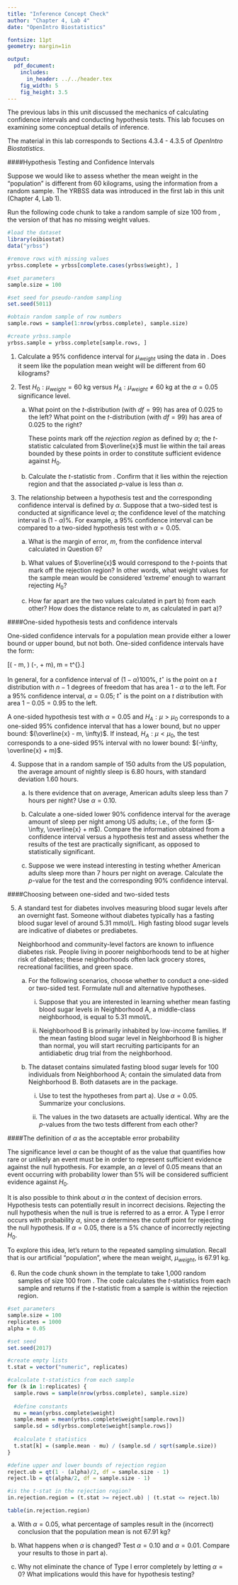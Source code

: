 ```yaml
---
title: "Inference Concept Check"
author: "Chapter 4, Lab 4"
date: "OpenIntro Biostatistics"

fontsize: 11pt
geometry: margin=1in

output:
  pdf_document:
    includes:
      in_header: ../../header.tex
    fig_width: 5
    fig_height: 3.5
---
```


\begin{small}
	
	\textbf{Topics}
	\begin{itemize}
	  \item Relationship between hypothesis tests and confidence intervals
	  \item One-sided hypothesis tests and confidence intervals
	  \item Choosing between one-sided and two-sided tests
	  \item Definition of $\alpha$ as the acceptable error probability
	\end{itemize}
	
\end{small}

The previous labs in this unit discussed the mechanics of calculating confidence intervals and conducting hypothesis tests. This lab focuses on examining some conceptual details of inference.

The material in this lab corresponds to Sections 4.3.4 - 4.3.5 of *OpenIntro Biostatistics*.

####Hypothesis Testing and Confidence Intervals

Suppose we would like to assess whether the mean weight in the \texttt{yrbss} "population" is different from 60 kilograms, using the information from a random sample. The YRBSS data was introduced in the first lab in this unit (Chapter 4, Lab 1).

Run the following code chunk to take a random sample of size 100 from \texttt{yrbss.complete}, the version of \texttt{yrbss} that has no missing weight values.

```r
#load the dataset
library(oibiostat)
data("yrbss")

#remove rows with missing values
yrbss.complete = yrbss[complete.cases(yrbss$weight), ]

#set parameters
sample.size = 100

#set seed for pseudo-random sampling
set.seed(5011)

#obtain random sample of row numbers
sample.rows = sample(1:nrow(yrbss.complete), sample.size)

#create yrbss.sample
yrbss.sample = yrbss.complete[sample.rows, ]
```

1. Calculate a 95\% confidence interval for $\mu_{weight}$ using the data in \texttt{yrbss.sample}. Does it seem like the population mean weight will be different from 60 kilograms?

2. Test $H_0: \mu_{weight} = 60$ kg versus $H_A: \mu_{weight} \neq 60$ kg at the $\alpha = 0.05$ significance level.

    a) What point on the $t$-distribution (with $df = 99$) has area of 0.025 to the left? What point on the $t$-distribution (with $df = 99$) has area of 0.025 to the right?
    
        These points mark off the *rejection region* as defined by $\alpha$; the $t$-statistic calculated from $\overline{x}$ must lie within the tail areas bounded by these points in order to constitute sufficient evidence against $H_0$.
    
    b) Calculate the $t$-statistic from \texttt{yrbss.sample}. Confirm that it lies within the rejection region and that the associated $p$-value is less than $\alpha$.
    
3. The relationship between a hypothesis test and the corresponding confidence interval is defined by $\alpha$. Suppose that a two-sided test is conducted at significance level $\alpha$; the confidence level of the matching interval is (1 - $\alpha$)\%. For example, a 95\% confidence interval can be compared to a two-sided hypothesis test with $\alpha = 0.05$. 

    a) What is the margin of error, $m$, from the confidence interval calculated in Question 6?
    
    b) What values of $\overline{x}$ would correspond to the $t$-points that mark off the rejection region? In other words, what weight values for the sample mean would be considered 'extreme' enough to warrant rejecting $H_0$?
    
    c) How far apart are the two values calculated in part b) from each other? How does the distance relate to $m$, as calculated in part a)?
    
    
####One-sided hypothesis tests and confidence intervals

One-sided confidence intervals for a population mean provide either a lower bound or upper bound, but not both. One-sided confidence intervals have the form:

  \[(\overline{x} - m, \infty) \text{ or } (-\infty, \overline{x} + m), \text{where } m = \dfrac{s}{\sqrt{n}}t^{\star}.\] 

In general, for a confidence interval of $(1 - \alpha)100$\%, $t^\star$ is the point on a $t$ distribution with $n-1$ degrees of freedom that has area 1 - $\alpha$ to the left. For a 95\% confidence interval, $\alpha = 0.05$; $t^{\star}$ is the point on a $t$ distribution with area $1 - 0.05 = 0.95$ to the left.

A one-sided hypothesis test with $\alpha = 0.05$ and $H_A: \mu > \mu_0$ corresponds to a one-sided 95\% confidence interval that has a lower bound, but no upper bound: $(\overline{x} - m, \infty)$. If instead, $H_A: \mu < \mu_0$, the test corresponds to a one-sided 95\% interval with no lower bound: $(-\infty, \overline{x} + m)$.

4. Suppose that in a random sample of 150 adults from the US population, the average amount of nightly sleep is 6.80 hours, with standard deviation 1.60 hours. 

    a) Is there evidence that on average, American adults sleep less than 7 hours per night? Use $\alpha = 0.10$. 
    
    b) Calculate a one-sided lower 90\% confidence interval for the average amount of sleep per night among US adults; i.e., of the form ($-\infty, \overline{x} + m$). Compare the information obtained from a confidence interval versus a hypothesis test and assess whether the results of the test are practically significant, as opposed to statistically significant.
    
    c) Suppose we were instead interesting in testing whether American adults sleep more than 7 hours per night on average. Calculate the $p$-value for the test and the corresponding 90\% confidence interval.
    
    
####Choosing between one-sided and two-sided tests

5. A standard test for diabetes involves measuring blood sugar levels after an overnight fast. Someone without diabetes typically has a fasting blood sugar level of around 5.31 mmol/L. High fasting blood sugar levels are indicative of diabetes or prediabetes.

    Neighborhood and community-level factors are known to influence diabetes risk. People living in poorer neighborhoods tend to be at higher risk of diabetes; these neighborhoods often lack grocery stores, recreational facilities, and green space.
    
    a) For the following scenarios, choose whether to conduct a one-sided or two-sided test. Formulate null and alternative hypotheses.
    
        i. Suppose that you are interested in learning whether mean fasting blood sugar levels in Neighborhood A, a middle-class neighborhood, is equal to 5.31 mmol/L.
        
        ii. Neighborhood B is primarily inhabited by low-income families. If the mean fasting blood sugar level in Neighborhood B is higher than normal, you will start recruiting participants for an antidiabetic drug trial from the neighborhood.
        
    b) The dataset \texttt{sugar.levels.A} contains simulated fasting blood sugar levels for 100 individuals from Neighborhood A; \texttt{sugar.levels.B} contain the simulated data from Neighborhood B. Both datasets are in the \texttt{oibiostat} package.
    
        i. Use \texttt{t.test()} to test the hypotheses from part a). Use $\alpha = 0.05$. Summarize your conclusions.
        
        ii. The values in the two datasets are actually identical. Why are the $p$-values from the two tests different from each other?
        
        
####The definition of $\alpha$ as the acceptable error probability

The significance level $\alpha$ can be thought of as the value that quantifies how rare or unlikely an event must be in order to represent sufficient evidence against the null hypothesis. For example, an $\alpha$ level of 0.05 means that an event occurring with probability lower than 5\% will be considered sufficient evidence against $H_0$.

It is also possible to think about $\alpha$ in the context of decision errors. Hypothesis tests can potentially result in incorrect decisions. Rejecting the null hypothesis when the null is true is referred to as a \textbf{Type I} error. A Type I error occurs with probability $\alpha$, since $\alpha$ determines the cutoff point for rejecting the null hypothesis. If $\alpha = 0.05$, there is a 5\% chance of incorrectly rejecting $H_0$.

To explore this idea, let's return to the \texttt{yrbss} repeated sampling simulation. Recall that \texttt{yrbss.complete} is our artificial "population", where the mean weight, $\mu_{weight}$, is 67.91 kg. 

6. Run the code chunk shown in the template to take 1,000 random samples of size 100 from \texttt{yrbss.complete}. The code calculates the $t$-statistics from each sample and returns \texttt{TRUE} if the $t$-statistic from a sample is within the rejection region.

```r
#set parameters
sample.size = 100
replicates = 1000
alpha = 0.05

#set seed
set.seed(2017)

#create empty lists
t.stat = vector("numeric", replicates)

#calculate t-statistics from each sample
for (k in 1:replicates) {
  sample.rows = sample(nrow(yrbss.complete), sample.size)
  
  #define constants
  mu = mean(yrbss.complete$weight)
  sample.mean = mean(yrbss.complete$weight[sample.rows])
  sample.sd = sd(yrbss.complete$weight[sample.rows])
  
  #calculate t statistics
  t.stat[k] = (sample.mean - mu) / (sample.sd / sqrt(sample.size))
}

#define upper and lower bounds of rejection region
reject.ub = qt(1 - (alpha)/2, df = sample.size - 1)
reject.lb = qt(alpha/2, df = sample.size - 1)

#is the t-stat in the rejection region?
in.rejection.region = (t.stat >= reject.ub) | (t.stat <= reject.lb)

table(in.rejection.region)
```

  a) With $\alpha = 0.05$, what percentage of samples result in the (incorrect) conclusion that the population mean is not 67.91 kg?
  
  b) What happens when $\alpha$ is changed? Test $\alpha = 0.10$ and $\alpha = 0.01$. Compare your results to those in part a).
  
  c) Why not eliminate the chance of Type I error completely by letting $\alpha = 0$? What implications would this have for hypothesis testing?